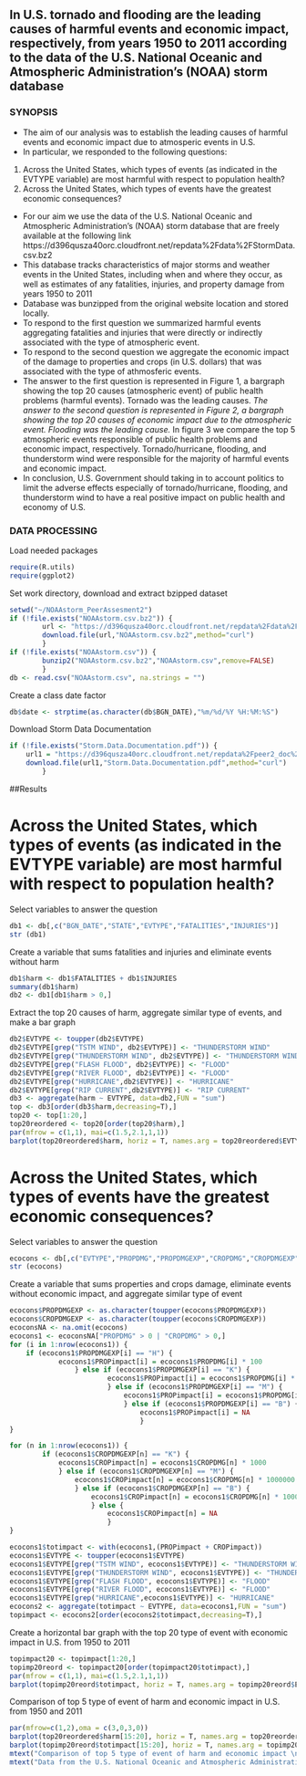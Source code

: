 ## In U.S. tornado and flooding are the leading causes of harmful events and economic impact, respectively, from years 1950 to 2011 according to the data of the U.S. National Oceanic and Atmospheric Administration's (NOAA) storm database

### SYNOPSIS
* The aim of our analysis was to establish the leading causes of harmful events and economic impact due to atmosperic events in U.S.
* In particular, we responded to the following questions:
1. Across the United States, which types of events (as indicated in the EVTYPE variable) are most harmful with respect to population health?
2. Across the United States, which types of events have the greatest economic consequences?
* For our aim we use the data of the U.S. National Oceanic and Atmospheric Administration's (NOAA) storm database that are freely available at the following link https://d396qusza40orc.cloudfront.net/repdata%2Fdata%2FStormData.csv.bz2  
* This database tracks characteristics of major storms and weather events in the United States, including when and where they occur, as well as estimates of any fatalities, injuries, and property damage from years 1950 to 2011
* Database was bunzipped from the original website location and stored locally.
* To respond to the first question we summarized harmful events aggregating fatalities and injuries that were directly or indirectly associated with the type of atmospheric event. 
* To respond to the second question we aggregate the economic impact of the damage to properties and crops (in U.S. dollars) that was associated with the type of athmosferic events.
* The answer to the first question is represented in Figure 1, a bargraph showing the top 20 causes (atmospheric event) of public health problems (harmful events). Tornado was the leading causes. 
*The answer to the second question is represented in Figure 2, a bargraph showing the top 20 causes of economic impact due to the atmospheric event. Flooding was the leading cause.
*In figure 3 we compare the top 5 atmospheric events responsible of public health problems and economic impact, respectively. Tornado/hurricane, flooding, and thunderstorm wind were responsible for the majority of harmful events and economic impact. 
* In conclusion, U.S. Government should taking in to account politics to limit the adverse effects especially of tornado/hurricane, flooding, and thunderstorm wind to have a real positive impact on public health and economy of U.S. 

### DATA PROCESSING

Load needed packages
```r
require(R.utils)
require(ggplot2)
```

Set work directory, download and extract bzipped dataset
```r
setwd("~/NOAAstorm_PeerAssesment2")
if (!file.exists("NOAAstorm.csv.bz2")) {
        url <- "https://d396qusza40orc.cloudfront.net/repdata%2Fdata%2FStormData.csv.bz2"
        download.file(url,"NOAAstorm.csv.bz2",method="curl")        
        }
if (!file.exists("NOAAstorm.csv")) {
        bunzip2("NOAAstorm.csv.bz2","NOAAstorm.csv",remove=FALSE)
        } 
db <- read.csv("NOAAstorm.csv", na.strings = "")
```

Create a class date factor
```r
db$date <- strptime(as.character(db$BGN_DATE),"%m/%d/%Y %H:%M:%S")
```

Download Storm Data Documentation
```r
if (!file.exists("Storm.Data.Documentation.pdf")) {
    url1 = "https://d396qusza40orc.cloudfront.net/repdata%2Fpeer2_doc%2Fpd01    016005curr.pdf"
    download.file(url1,"Storm.Data.Documentation.pdf",method="curl")
        }
```

##Results

# Across the United States, which types of events (as indicated in the EVTYPE variable) are most harmful with respect to population health?

Select variables to answer the question
```r
db1 <- db[,c("BGN_DATE","STATE","EVTYPE","FATALITIES","INJURIES")]
str (db1)
```
Create a variable that sums fatalities and injuries and eliminate events without harm
```r
db1$harm <- db1$FATALITIES + db1$INJURIES
summary(db1$harm)
db2 <- db1[db1$harm > 0,]
```

Extract the top 20 causes of harm, aggregate similar type of events, and make a bar graph 
```r
db2$EVTYPE <- toupper(db2$EVTYPE)
db2$EVTYPE[grep("TSTM WIND", db2$EVTYPE)] <- "THUNDERSTORM WIND"
db2$EVTYPE[grep("THUNDERSTORM WIND", db2$EVTYPE)] <- "THUNDERSTORM WIND"
db2$EVTYPE[grep("FLASH FLOOD", db2$EVTYPE)] <- "FLOOD"
db2$EVTYPE[grep("RIVER FLOOD", db2$EVTYPE)] <- "FLOOD"
db2$EVTYPE[grep("HURRICANE",db2$EVTYPE)] <- "HURRICANE"
db2$EVTYPE[grep("RIP CURRENT",db2$EVTYPE)] <- "RIP CURRENT"
db3 <- aggregate(harm ~ EVTYPE, data=db2,FUN = "sum")
top <- db3[order(db3$harm,decreasing=T),]
top20 <- top[1:20,]
top20reordered <- top20[order(top20$harm),]
par(mfrow = c(1,1), mai=c(1.5,2.1,1,1))
barplot(top20reordered$harm, horiz = T, names.arg = top20reordered$EVTYPE, las = 1,xlim=c(0,100000), cex.names = 1, xlab = "Total harmful events", main = "Top 20 causes and number of harmful events (fatalities + injuries) \nfrom 1950 to 2011 in U.S.", sub = "Data from the U.S. National Oceanic and Atmospheric Administration's (NOAA) storm database")
```

# Across the United States, which types of events have the greatest economic consequences?

Select variables to answer the question
```r
ecocons <- db[,c("EVTYPE","PROPDMG","PROPDMGEXP","CROPDMG","CROPDMGEXP")]
str (ecocons)
```

Create a variable that sums properties and crops damage, eliminate events without economic impact, and aggregate similar type of event
```r
ecocons$PROPDMGEXP <- as.character(toupper(ecocons$PROPDMGEXP))
ecocons$CROPDMGEXP <- as.character(toupper(ecocons$CROPDMGEXP))
ecoconsNA <- na.omit(ecocons)
ecocons1 <- ecoconsNA["PROPDMG" > 0 | "CROPDMG" > 0,]
for (i in 1:nrow(ecocons1)) {
    if (ecocons1$PROPDMGEXP[i] == "H") {
            ecocons1$PROPimpact[i] = ecocons1$PROPDMG[i] * 100
                } else if (ecocons1$PROPDMGEXP[i] == "K") {
                        ecocons1$PROPimpact[i] = ecocons1$PROPDMG[i] * 1000
                        } else if (ecocons1$PROPDMGEXP[i] == "M") {
                            ecocons1$PROPimpact[i] = ecocons1$PROPDMG[i] * 1000000
                            } else if (ecocons1$PROPDMGEXP[i] == "B") {ecocons1$PROPimpact[i] = ecocons1$PROPDMG[i] * 1000000000                                                                       } else {
                                ecocons1$PROPimpact[i] = NA
                                }
}

for (n in 1:nrow(ecocons1)) {
        if (ecocons1$CROPDMGEXP[n] == "K") {
            ecocons1$CROPimpact[n] = ecocons1$CROPDMG[n] * 1000
            } else if (ecocons1$CROPDMGEXP[n] == "M") {
                ecocons1$CROPimpact[n] = ecocons1$CROPDMG[n] * 1000000
                } else if (ecocons1$CROPDMGEXP[n] == "B") {
                    ecocons1$CROPimpact[n] = ecocons1$CROPDMG[n] * 1000000000
                    } else {
                        ecocons1$CROPimpact[n] = NA
                        }
}

ecocons1$totimpact <- with(ecocons1,(PROPimpact + CROPimpact)) 
ecocons1$EVTYPE <- toupper(ecocons1$EVTYPE)
ecocons1$EVTYPE[grep("TSTM WIND", ecocons1$EVTYPE)] <- "THUNDERSTORM WIND"
ecocons1$EVTYPE[grep("THUNDERSTORM WIND", ecocons1$EVTYPE)] <- "THUNDERSTORM WIND"
ecocons1$EVTYPE[grep("FLASH FLOOD", ecocons1$EVTYPE)] <- "FLOOD"
ecocons1$EVTYPE[grep("RIVER FLOOD", ecocons1$EVTYPE)] <- "FLOOD"
ecocons1$EVTYPE[grep("HURRICANE",ecocons1$EVTYPE)] <- "HURRICANE"
ecocons2 <- aggregate(totimpact ~ EVTYPE, data=ecocons1,FUN = "sum")
topimpact <- ecocons2[order(ecocons2$totimpact,decreasing=T),]
```

Create a horizontal bar graph with the top 20 type of event with economic impact in U.S. from 1950 to 2011
```r
topimpact20 <- topimpact[1:20,]
topimp20reord <- topimpact20[order(topimpact20$totimpact),]
par(mfrow = c(1,1), mai=c(1.5,2.1,1,1))
barplot(topimp20reord$totimpact, horiz = T, names.arg = topimp20reord$EVTYPE, las = 1,xlim=c(0,200000000000), cex.names = 1, xlab = "Economic impact ($)", main = "Top 20 causes (type of event) of economical impact for damage to property and crop \nfrom 1950 to 2011 in U.S.", sub = "Data from the U.S. National Oceanic and Atmospheric Administration's (NOAA) storm database")
```
Comparison of top 5 type of event of harm and economic impact in U.S. from 1950 and 2011
```r
par(mfrow=c(1,2),oma = c(3,0,3,0))
barplot(top20reordered$harm[15:20], horiz = T, names.arg = top20reordered$EVTYPE[15:20], las = 1,xlim=c(0,100000), cex.names = 1, xlab = "Total harmful events")
barplot(topimp20reord$totimpact[15:20], horiz = T, names.arg = topimp20reord$EVTYPE[15:20], las = 1,xlim=c(0,200000000000), cex.names = 1, xlab = "Economic impact ($ USD)")
mtext("Comparison of top 5 type of event of harm and economic impact \nin U.S. from 1950 and 2011",outer = T, cex = 1.5) 
mtext("Data from the U.S. National Oceanic and Atmospheric Administration's (NOAA) storm database", side = 1, outer = T )
```